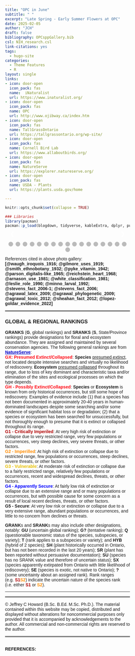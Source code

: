```yaml
---
title: "OPC in June"
subtitle: " "
excerpt: "Late Spring - Early Summer Flowers at OPC"
date: 2025-02-05
author: "JCH"
draft: false
bibliography: OPCsppGallery.bib
csl: NIH_research.csl
link-citations: yes
tags:
  - hugo-site
categories:
  - Theme Features
  - R
layout: single
links:
- icon: door-open
  icon_pack: fas
  name:  iNaturalist
  url: https://www.inaturalist.org/
- icon: door-open
  icon_pack: fas
  name: OPC
  url: http://www.ojibway.ca/index.htm
- icon: door-open
  icon_pack: fas
  name: TallGrassOntario
  url: https://tallgrassontario.org/wp-site/
- icon: door-open
  icon_pack: fas
  name: Cornell Bird Lab
  url: https://www.allaboutbirds.org/
- icon: door-open
  icon_pack: fas
  name: NatureServe
  url: https://explorer.natureserve.org/
- icon: door-open
  icon_pack: fas
  name: USDA - Plants
  url: https://plants.usda.gov/home

---
```


<style type="text/css">

* {box-sizing:border-box}
body {font-family: Verdana, sans-serif; margin:0}
.mySlides {display: none}
img {vertical-align: middle;}


/* ======================= */
/* SlideShow container CSS */
/* ======================= */

.slideshow-container {
  max-width: 500px;
  position: relative;
  margin: auto;
  }

/* ========================== */
/* Hide the images by default */
/* ========================== */

.mySlides {
  display: none;
  }

/* ======================== */
/*  Next & previous buttons */
/* ======================== */

.prev, .next {
  cursor: pointer;
  position: absolute;
  top: 50%;
  width: auto;
  margin-top: -22px;
  padding: 16px;
  color: white;
  font-weight: bold;
  font-size: 18px;
  transition: 0.6s ease;
  border-radius: 0 3px 3px 0;
  user-select: none;
  }

/* ================================ */
/* Position: "next button" to right */
/* ================================ */

.next {
  right: 0;
  border-radius: 3px 0 0 3px;
  }

/* ====================================================== */
/* On hover: black bkgd color with little bit see-through */
/* ====================================================== */

.prev:hover, .next:hover {
  background-color: rgba(0,0,0,0.8);
  }


/* ====================== */
/* Caption Container text */
/* ====================== */

.caption-container {
  font-size: 14px;
  text-align: left;
  background-color: rgb(240,240,240);
  padding: 5px 5px;
  color: white;
}


/* ===================== */
/* Number text (1/10 etc) */
/* ===================== */

.numbertext {
  color: #f2f2f2;
  font-size: 12px;
  padding: 8px 12px;
  position: absolute;
  top: 0;
  }

/* =========================== */
/*   Dots/bullets/indicators   */
/* =========================== */

.dot {
  cursor: pointer;
  height: 15px;
  width: 15px;
  margin: 0 2px;
  background-color: #bbb;
  border-radius: 50%;
  display: inline-block;
  transition: background-color 0.6s ease;
  }

.active, .dot:hover {
  background-color: #717171;
  }


/* ==================== */
/*   Fading animation   */
/* ==================== */

.fade {
  animation-name: fade;
  animation-duration: 1.5s;
  }

@keyframes fade {
  from {opacity: .4}
  to {opacity: 1}
  }


/* =============================== */
/*          CSS for Links          */
/* =============================== */

a.one:link {color: rgb(0, 0, 200);}
a.one:visited {color: rgb(192, 20, 172);}
a.one:hover {color: rgb(255, 20, 100);}


/* ============================== */
/*     CSS for stylizing text     */
/* ============================== */

#Blk { font-weight: bold; color: rgb(0, 0, 0); }
#blk { color: rgb(0, 0, 0); }
#Red { font-weight: bold; color: rgb(255, 10, 20); }
#Dred { font-weight: bold; color: rgb(175, 0, 0); }
#Or { font-weight: bold; color: rgb(255, 140, 0); }
#Gold { font-weight: bold; color: rgb(230, 190, 0); }
#Gr2 { font-weight: bold; color: rgb(25, 150, 25); }
#Teal { font-weight: bold; color: rgb(60, 180, 180); }
#Blue { font-weight: bold; color: blue; }
#Glacialb { font-weight: bold; color: rgb(54, 139, 193); }
#Violet { font-weight: bold; color: rgb(180, 73, 255); }
#Purple { font-weight: bold; color: rgb(150, 0, 255); }
#Magenta { font-weight: bold; color: rgb(255, 0, 255); }
#Salmon { font-weight: bold; color: rgb(255, 140, 160); }
#Silver { font-weight: bold; color: rgb(192, 192, 192); }
#Gray { font-weight: bold; color: rgb(155, 155, 155); }
#Rust { font-weight: bold; color: rgb(183, 65, 14); }
#Dbr { font-weight: bold; color: rgb(100, 20, 20); }

</style>


```r
knitr::opts_chunk$set(collapse = TRUE)

### Libraries
library(pacman)
pacman::p_load(blogdown, tidyverse, kableExtra, dplyr, purrr, bibtex, citr, htmlwidgets, htmltools)

```


<!-- Slideshow container -->
<div class="slideshow-container">

<!-- Full-width images with number and caption text -->
<div class="mySlides fade">
<div class="numbertext">1 / 18</div>
<img src="images/June2010FoxgloveBT.jpg" alt="" width="100%"/>
<div class="caption-container"><p id="caption"><span id="blk"><i>Penstemon digitalis</i>, commonly known as <b><a class="one" href="https://www.inaturalist.org/taxa/81942-Penstemon-digitalis" target="_blank" title="Go to iNaturalist">Foxglove beard-tongue</a></b> (<span id="Blue">S4</span>, <b>G5</b>), is a native perennial forb and member of the family <i>Plantaginaceae</i>. It grows in full sun and moist sandy soils (i.e. meadows, prairies, fields, and open woodlands) and each flower is attached via a short stem (i.e. <b>pedicel</b>) to a much larger multi-branched (i.e. <b>panicle</b>) <b>inflorescence</b> (i.e. group of flowers). Thin delicate reddish purple lines mark the lower surface of the white corolla (i.e. nectar guides for pollinators). The flower also has five curving tubular <b>stamens</b>, four of which are black tipped, and a prominent <b>staminode</b> (i.e. sterile <b>stamen</b>) bearing yellowish hairs (i.e. hence the name &ldquo;<i>beard-tongue</i>&rdquo;). Ecologically the plant is a food source for many types of pollinators, including butterflies, bees, and hummingbirds.</span></p></div>
</div>

<div class="mySlides fade">
<div class="numbertext">2 / 18</div>
<img src="images/June2010_CmMkwd_LMkwdB.jpg" alt="" width="100%"/>
<div class="caption-container"><p id="caption"><span id="blk"><i>Asclepias syriaca</i> (<b>S5</b>, <b>G5</b>), also known as <b><a class="one" href="https://www.inaturalist.org/taxa/47911-Asclepias-syriaca" target="_blank" title="Go to iNaturalist">Common Milkweed</a></b>, and <i>Tetraopes tetrophthalmusis</i> (<b>S5</b>, <b>G5</b>), commonly referred to as <b><a class="one" href="https://www.inaturalist.org/taxa/118559-Tetraopes-tetrophthalmus" target="_blank" title="Go to iNaturalist">Red Milkweed Beetles</a></b> (inset image). The plant is a native perennial forb that produces a characteristic milky white latex when damaged (<b>Stevens</b> 2006). The latex contains not only <b><a class="one" href="https://opc-project.netlify.app/project/pnps" target="_blank" title="Go to PNP section">isoprene</a></b> (i.e. carbon monomer of natural rubber) but also toxic compounds such as <b><a class="one" href="https://opc-project.netlify.app/project/pnps" target="_blank" title="Go to PNP section">cardiac glycosides</a></b> (<b>Agrawal and Konno</b> 2009). Many insect species (over 400) that feed on <i>Asclepias</i> spp. like the larva of the <b>Monarch butterfly</b> (<i>Danaus plexippus</i>) and <b>Red Milkweed Beetles</b> store toxic cardenolides in their tissues to ward off predators (<b>Parson</b> 1965, <b>Reichstein</b> et. al. 1968, <b>Agrawal</b> et. al. 2012, <b>Lopez-Goldar</b> et. al. 2022). Both <b>Waugh</b> (1916) and <b>Gilmore</b> (1919) also mentioned that First Nations People use different parts of the plant as food (i.e. young sprouts, floral buds, and young green fruit pods).</span></p></div>
</div>

<div class="mySlides fade">
<div class="numbertext">3 / 18</div>
<img src="images/June2010_CarolinaRose.jpg" alt="" width="100%"/>
<div class="caption-container"><p id="caption"><span id="blk"><i>Rosa carolina</i> (<span id="Blue">S4</span>, <b>G5</b>), commonly known as <b><a class="one" href="https://www.inaturalist.org/taxa/129196-Rosa-carolina" target="_blank" title="Go to iNaturalist">Carolina Rose</a></b> or <b>Pasture Rose</b>, is a native perennial shrub of eastern North America. The fragrant flowers have five light pink petals and a showy yellow centre sporting over 100 stamens. Unlike some related species (<i>R. palustris</i> and <i>R. virginiana</i>) the needle-like thorns on this rose species are straight not curved. It can be found in thickets and open woodlands. <b>Arnason</b> et. al. 1981 mentions that the buds of some species of <b>Roses</b> (e.g. <i>R. virginiana</i>) were occasional eaten by the <b>Ojibwa</b>. Today we known that <b>rose hips</b>, the accessory fruit produced by these flowers, are a rich source of <b><a class="one" href="https://fdc.nal.usda.gov/food-details/168998/nutrients" target="_blank" title="Go to USDA">vitamin C</a></b> (<b>Pyke</b> and <b>Melville</b> 1942).</span></p></div>
</div>

<div class="mySlides fade">
<div class="numbertext">4 / 18</div>
<img src="images/June2010_Erigeron_annuus.jpg" alt="" width="100%"/>
<div class="caption-container"><p id="caption"><span id="blk"><i>Erigeron strigosus</i> (<b>S5</b>, <b>G5</b>), commonly known as <b><a class="one" href="https://www.inaturalist.org/taxa/76942-Erigeron-strigosus" target="_blank" title="Go to iNaturalist">Daisy Fleabane</a></b>, is a native forb and member of the family <i>Asteraceae</i>. The flowers are composed of multiple (50-100) ray florets, usually white, and a central yellow disc floret. Apparently they exhibit a certain degree of morphological plasticity and therefore mistaken for other closely related <b>Fleabanes</b> such as <i>Erigeron annuus</i>. However, the leaves of this plant are simple, narrow, and generally smooth along the margins. They also become smaller as you ascend the plant. In addition, the stems are <b>strigose</b> (i.e. hairs pressed against stem, upwards and not outwards as is typical of <i>Erigeron annuus</i>) or minutely <b>strigose</b> (i.e. <b>strigilose</b>).</span></p></div>
</div>

<div class="mySlides fade">
<div class="numbertext">5 / 18</div>
<img src="images/June2010_ColicRoot.jpg" alt="" width="100%"/>
<div class="caption-container"><p id="caption"><span id="blk"><i>Aletris farinosa</i> (<span id="Or">S2</span>, <b>G5</b>), commonly referred to as <b><a class="one" href="https://www.inaturalist.org/taxa/158161-Aletris-farinosa" target="_blank" title="Go to iNaturalist">White-tubed Colicroot</a></b> is a <b>monocot</b> and native perennial forb of eastern North America. It has a relatively long (2-3 ft.) leafless flowering stalk that boasts at its top a spike-like cluster of small beautiful creamy white cylindrical flowers. <b>White</b> and <b>Madany</b> (1981) noted that <i>A. farinosa</i> was one of a few characteristic (indicator) species of <sup>&dagger;</sup>mesic sandy prairies, which is also found at <b>OPC</b> (Note: <sup>&dagger;</sup>moisture-substrate classification scheme used to characterize local floral communities).</span></p></div>
</div>

<div class="mySlides fade">
<div class="numbertext">6 / 18</div>
<img src="images/June2010_HoaryVervain.jpg" alt="" width="100%"/>
<div class="caption-container"><p id="caption"><span id="blk"><i>Verbena stricta</i> (<span id="Blue">S4</span>, <b>G5</b>), commonly known as <b><a class="one" href="https://www.inaturalist.org/taxa/63319-Verbena-stricta" target="_blank" title="Go to iNaturalist">Hoary Vervain</a></b>, is a native perennial that is fairly common in central and eastern parts of North America. The small spike of lavender flowers atop the plant each have 5 petals of unequal size and shape (Note: 2 large lateral lobes and a notch lobe on the bottom). The seeds generated by the flowers (i.e. tiny nutlets) are an important food resource for many small birds and mammals.</span></p></div>
</div>

<div class="mySlides fade">
<div class="numbertext">7 / 18</div>
<img src="images/June2010_HStrkOrMkweed.jpg" alt="" width="100%"/>
<div class="caption-container"><p id="caption"><span id="blk"><i>Asclepias tuberosa</i> (<span id="Blue">S4</span>, <b>G5</b>), commonly known as <b><a class="one" href="https://www.inaturalist.org/taxa/47912-Asclepias-tuberosa" target="_blank" title="Go to iNaturalist">Butterfly weed</a></b> or <b>Orange Milkweed</b>, and the butterfly <i>Satyrium edwardsii</i> (<span id="Blue">S4</span>, <span id="Blue">G4</span>), commonly known as <b><a class="one" href="https://www.inaturalist.org/taxa/81566-Satyrium-edwardsii" target="_blank" title="Go to iNaturalist">Edwards' hairstreak</a></b>. The plant is a native perennial forb and an important food resource for many pollinating insects, most notably butterflies, hence the name (<b>Stevens</b> 2006). First Nations People used the roots of the plant to treat respiratory illnesses (i.e. aka: <b>Pleuresy root</b>). According to <b>Gilmore</b> (1919) &ldquo;<i>...root was eaten raw for bronchial and pulmonary trouble</i>&rdquo;. It's also interesting to note that the leaf levels of <b><a class="one" href="https://opc-project.netlify.app/project/pnps" target="_blank" title="Go to PNP section">cardiac glycosides</a></b> in <i>A. tuberosa</i> are much lower than those found in other milkweed species (<b>Agrawal</b> et. al 2009), which may explain why it is not the preferred host plant of <b>Monarch butterflies</b>. The presence of <i>S. edwardsii</i> is likely due to the surrounding oak savanna since their larvae feed on <i>Quercus</i> species. The distinguishing features of this uncommon butterfly are the row of white-rimmed spots on the underside and the prominent orange mark along the inner margin of the hind-wing.</span></p></div>
</div>

<div class="mySlides fade">
<div class="numbertext">8 / 18</div>
<img src="images/June2010_MichLily2.jpg" alt="" width="100%"/>
<div class="caption-container"><p id="caption"><span id="blk"><i>Lilium michiganense</i> (<span id="Blue">S4</span>, <b>G5</b>), commonly referred to as <b><a class="one" href="https://www.inaturalist.org/taxa/223671-Lilium-michiganense" target="_blank" title="Go to iNaturalist">Michigan Lily</a></b>, is one of the most beautiful native perennials forbs at <b>OPC</b>. It is a member of the family <i>Liliaceae</i> and can be found in Tallgrass prairies, lake shores and wet woodland margins. The bright orange flowers sport dark brown spots and prominent re-flexed petals. The whorled leaf arrangement just below the inflorescence helps distinguish it from other similar looking exotic lily species.</span></p></div>
</div>

<div class="mySlides fade">
<div class="numbertext">9 / 18</div>
<img src="images/June2010_PMilkweed2.jpg" alt="" width="100%"/>
<div class="caption-container"><p id="caption"><span id="blk"><i>Asclepias purpurascens</i> (<span id="Dred">S1</span>, <span id="Blue">G4</span>), commonly known as <b><a class="one" href="https://www.inaturalist.org/taxa/125380-Asclepias-purpurascens" target="_blank" title="Go to iNaturalist">Purple Milkweed</a></b>, is a rare native herbaceous plant of eastern and central North America that prefers partial shade. A notably feature of the plant's flower is that it transition from pink to a darker purple as it matures (Note the older umbel on the right).</span></p></div>
</div>

<div class="mySlides fade">
<div class="numbertext">10 / 18</div>
<img src="images/June2010_PSpLobelia.jpg" alt="" width="100%"/>
<div class="caption-container"><p id="caption"><span id="blk"><i>Lobelia spicata</i> (<span id="Blue">S4</span>, <b>G5</b>) commonly known as <b><a class="one" href="https://www.inaturalist.org/taxa/128839-Lobelia-spicata" target="_blank" title="Go to iNaturalist">Pale-spiked Lobelia</a></b>, is a native forb of North America and member of the bellflower family (<i>Campanulaceae</i>).</span></p></div>
</div>

<div class="mySlides fade">
<div class="numbertext">11 / 18</div>
<img src="images/June2010_YIndigo_DkWg.jpg" alt="" width="100%"/>
<div class="caption-container"><p id="caption"><span id="blk"><i>Baptisia tinctoria</i> (<span id="Dred">S1</span>, <b>G5</b>), commonly referred to as <b><a class="one" href="https://www.inaturalist.org/taxa/81897-Baptisia-tinctoria" target="_blank" title="Go to iNaturalist">Eastern Wild Indigo</a></b>, and <i>Erynnis baptisiae</i> (<span id="Blue">S4</span>, <b>G5</b>) otherwise known as <b><a class="one" href="https://www.inaturalist.org/taxa/58478-Erynnis-baptisiae" target="_blank" title="Go to iNaturalist">Wild Indigo Duskywing</a></b>. This rare plant is a native perennial forb and member of the family <i>Fabaceae</i>.</span></p></div>
</div>

<div class="mySlides fade">
<div class="numbertext">12 / 18</div>
<img src="images/June2010OhioSpiderwort.jpg" alt="" width="100%"/>
<div class="caption-container"><p id="caption"><span id="blk"><i>Tradescantia ohiensis</i> (<span id="Or">S2</span>, <b>G5</b>), commonly known as <b><a class="one" href="https://www.inaturalist.org/taxa/79383-Tradescantia-ohiensis" target="_blank" title="Go to iNaturalist">Ohio Spiderwort</a></b>, is a native perennial forb and member of the family <i>Commelinaceae</i> (Dayflowers). The smooth leaves of this plant, that wrap around the stem, have a parallel vein structure (i.e. typical monocot). The beautiful blue-violet flowers have three rounded petals and six bright yellow anthers. They form small clusters close to the stems with only a few flowers in bloom at any one time.</span></p></div>
</div>

<div class="mySlides fade">
<div class="numbertext">13 / 18</div>
<img src="images/June2010_SprDogbane2.jpg" alt="" width="100%"/>
<div class="caption-container"><p id="caption"><span id="blk"><i>Apocynum androsaemifolium</i> (<b>S5</b>, <b>G5</b>), commonly known as <b><a class="one" href="https://www.inaturalist.org/taxa/47359-Apocynum-androsaemifolium" target="_blank" title="Go to iNaturalist">Spreading Dogbane</a></b>, is a native perennial forb with branching smooth stems that exude a milky sap when broken. Pairs of white pinkish flowers emerge from small stalks (as shown above) that eventually produce long thin seed pods that contain silky-haired seeds. Like milkweeds the white exudate contains toxic <b><a class="one" href="https://opc-project.netlify.app/project/pnps" target="_blank" title="Go to PNP section">cardiac glycosides</a></b>.</span></p></div>
</div>

<div class="mySlides fade">
<div class="numbertext">14 / 18</div>
<img src="images/June2010_GSwollowtail.jpg" alt="" width="100%"/>
<div class="caption-container"><p id="caption"><span id="blk"><i>Papilio cresphontes</i> (<b>S5</b>, <b>G5</b>), commonly known as the <b><a class="one" href="https://www.inaturalist.org/taxa/85024-Heraclides-cresphontes" target="_blank" title="Go to iNaturalist">Eastern Giant Swallowtail</a></b>, is the largest butterfly in North America. There notable wingspan (i.e. upwards of 18 cm in females) makes them powerful flyers and they are considered pests to citrus farmers (i.e. larvae eat young tree foliage). The larva deter predators by employing camouflage (i.e. mimic bird droppings) and an <b>osmeterium</b>. The latter is an inflatable orange-red Y-shaped organ located behind the head that secretes foul smelling compounds that wards off invertebrate predators (<b>Leslie</b> and <b>Berenbaum</b> 1990, <b>Minno</b> and </b>Emmel 1992).</span></p></div>
</div>

<div class="mySlides fade">
<div class="numbertext">15 / 18</div>
<img src="images/June2010_WgLythrum2.jpg" alt="" width="100%"/>
<div class="caption-container"><p id="caption"><span id="blk"><i>Lythrum alatum</i> (<span id="Gold">S3</span>, <b>G5</b>), commonly known as <b><a class="one" href="https://www.inaturalist.org/taxa/128998-Lythrum-alatum" target="_blank" title="Go to iNaturalist">Winged Loosestrife</a></b>, is a provincially rare native perennial forb (somewhat shrub-like) and member of the family <i>Lythraceae</i>. It prefers low lying wet areas as evidenced by this specimen (i.e. found in low lying open field on the western margins of Black Oak Heritage Park).</span></p></div>
</div>

<div class="mySlides fade">
<div class="numbertext">16 / 18</div>
<img src="images/June2010_EFoxsnake.jpg" alt="" width="100%"/>
<div class="caption-container"><p id="caption"><span id="blk">
<i>Pantherophis vulpinus</i> (<span id="Gold">S3</span>, <b>G5</b>), commonly known as the <b><a class="one" href="https://www.inaturalist.org/taxa/320680-Pantherophis-vulpinus" target="_blank" title="Go to iNaturalist">Eastern Fox Snake</a></b>, is a rare and <u>threatened species</u> (<b><a class="one" href="https://www.iucnredlist.org/species/90069683/90069697" target="_blank" title="Go to IUCN">Hammerson 2019</a></b>) of rat snake and member of the family <i>Colubridae</i>. It is a relatively large but docile snake (i.e. adults upwards of 1.83 metres in length) that is golden brown in colour with dark brown spots. This non-venomous (constrictor)snake may shake its tail in dry leaves if threatened (i.e. mimics sound of a rattlesnake) and also emit a musky odour (i.e. hence the name).</span></p></div>
</div>

<div class="mySlides fade">
<div class="numbertext">17 / 18</div>
<img src="images/June2010StJohnWort.jpg" alt="" width="100%"/>
<div class="caption-container"><p id="caption"><span id="blk">
<i>Hypericum perforatum</i> (<b>SE5</b>, <b>G5</b>), commonly known as <b><a class="one" href="https://www.inaturalist.org/taxa/56077-Hypericum-perforatum" target="_blank" title="Go to iNaturalist">St. John's wort</a></b>, is an exotic perennial forb that was introduced to North America from the Old World. Its bright yellow flowers have five petals, each bearing tiny black coloured dot-like glands at their edges. They also have many prominent yellow stamens flaring our from the centre of the flower. The species earned its &ldquo;<i>perforatum</i>&rdquo; name by having many small translucent leaf glands that are clearly visible when the leaf is held up to the sun. Although exotic and quite invasive to disturbed areas its extensive root system does help to control soil erosion. It's also a good source of nectar for many pollinating insects (<b>Sheahan</b> 2012).</span></p></div>
</div>

<div class="mySlides fade">
<div class="numbertext">18 / 18</div>
<img src="images/June2010_GrSpFritillary2.jpg" alt="" width="100%"/>
<div class="caption-container"><p id="caption"><span id="blk"><i>Speyeria cybele</i> (<b>S5</b>, <b>G5</b>), commonly known as the <b><a class="one" href="https://www.inaturalist.org/taxa/1456562-Argynnis-cybele" target="_blank" title="Go to iNaturalist">Great Spangled Fritillary butterfly</a></b>, is a native butterfly species and member of the family <i>Nymphalidae</i>. It has orange colour wings with a series of dorsal black markings (dashes, crescents) on both the forewing and hindwing. Its has similar yellowish orange and black markings on the ventral side, along with a series of silver spots toward the tip of the wing. The ventral yellow band and triangular silver spots close to the edge of the hindwing help distinguish this species from other closely related Fritillary butterflies such as <b><a class="one" href="https://www.inaturalist.org/taxa/1456585-Argynnis-aphrodite" target="_blank" title="Go to iNaturalist">Aphrodite fritillary</a></b> (<i>Speyeria aphrodite</i>).</span></p></div>
</div>


<!-- Next and previous buttons -->
<a class="prev" onclick="plusSlides(-1)">&#10094;</a>
<a class="next" onclick="plusSlides(1)">&#10095;</a>

</div>

<br>

<!-- The dots/circles -->
<div style="text-align:center">
  <span class="dot" onclick="currentSlide(1)"></span>
  <span class="dot" onclick="currentSlide(2)"></span>
  <span class="dot" onclick="currentSlide(3)"></span>
  <span class="dot" onclick="currentSlide(4)"></span>
  <span class="dot" onclick="currentSlide(5)"></span>
  <span class="dot" onclick="currentSlide(6)"></span>
  <span class="dot" onclick="currentSlide(7)"></span>
  <span class="dot" onclick="currentSlide(8)"></span>
  <span class="dot" onclick="currentSlide(9)"></span>
  <span class="dot" onclick="currentSlide(10)"></span>
  <span class="dot" onclick="currentSlide(11)"></span>
  <span class="dot" onclick="currentSlide(12)"></span>
  <span class="dot" onclick="currentSlide(13)"></span>
  <span class="dot" onclick="currentSlide(14)"></span>
  <span class="dot" onclick="currentSlide(15)"></span>
  <span class="dot" onclick="currentSlide(16)"></span>
  <span class="dot" onclick="currentSlide(17)"></span>
  <span class="dot" onclick="currentSlide(18)"></span>
</div>


<!-- Java Script -->
<script>

<!-- Show first slide -->
let slideIndex = 1;
showSlides(slideIndex);

<!-- calling function to move to nth slide and show that slide. -->
function plusSlides(n) {
  showSlides(slideIndex += n);
  }

<!-- Sets slideIndex to n and then shows the nth slide. -->
function currentSlide(n) {
  showSlides(slideIndex = n);
  }

<!-- Inside showSlides function declare an empty variable i -->
<!-- Look in HTML for elements with class designations mySlides and dot -->
<!-- If end of list is reached set slideIndex back to 1. -->
<!-- If go backwards past first slide go to end slide (slides.length) -->
<!-- then set the display style of all slides to none (n = 0) -->
<!-- to remove all slides from the DOM (hides them) -->
function showSlides(n) {
  let i;
  let slides = document.getElementsByClassName("mySlides");
  let dots = document.getElementsByClassName("dot");
  if (n > slides.length) {slideIndex = 1}    
  if (n < 1) {slideIndex = slides.length}
  for (i = 0; i < slides.length; i++) {
    slides[i].style.display = "none";  
  }
<!-- Remove "active" class from all elements with "dot" as their class -->
  for (i = 0; i < dots.length; i++) {
    dots[i].className = dots[i].className.replace(" active", "");
  }
<!-- Set display style of slideIndex - 1 to block, -->
<!-- making it effectively visible (previously set to 'none') -->
<!-- and add active class to the dot of index slideIndex-1. -->
  slides[slideIndex-1].style.display = "block";  
  dots[slideIndex-1].className += " active";
  }

</script>

References cited in above photo gallery: <b>[@waugh_iroquois_1916; @gilmore_uses_1919; @smith_ethnobotany_1932; @pyke_vitamin_1942; @parson_digitalis-like_1965; @reichstein_heart_1968; @arnason_use_1981; @white_classification_1981; @leslie_role_1990; @minno_larval_1992; @stevens_fact_2006-1; @stevens_fact_2006; @agrawal_latex_2009; @agrawal_phylogenetic_2009; @agrawal_toxic_2012; @sheahan_fact_2012; @lopez-goldar_evidence_2022]</b>


<hr style="border:2px solid gray">


<div align=center><h3>GLOBAL & REGIONAL RANKINGS</h3></div>

**GRANKS** (**G**, global rankings) and **SRANKS** (**S**, State/Province rankings) provide designations for floral and ecosystem abundance. They are assigned and maintained by several conservation agencies. The following general rankings are from **<a class="one" href="https://explorer.natureserve.org/AboutTheData/DataTypes/ConservationStatusCategories" target="_blank" title="Go to NatureServe">NatureServe</a>**:  
<span id="Red">GX: Presumed Extinct/Collapsed</span>: **Species** <u>presumed extinct</u>, not located despite intensive searches and virtually no likelihood of rediscovery. **Ecosystem** <u>presumed collapsed</u> throughout its range, due to loss of key dominant and characteristic taxa and/or elimination of the sites and ecological processes on which the type depends.  
<span id="Red">GH - Possibly Extinct/Collapsed</span>: **Species** or **Ecosystem** is known from only historical occurrences, but still some hope of rediscovery. Examples of evidence include (1) that a species has not been documented in approximately 20-40 years in human-dominated landscapes despite some searching and/or some evidence of significant habitat loss or degradation; (2) that a species or ecosystem has been searched for unsuccessfully, but not thoroughly enough to presume that it is extinct or collapsed throughout its range.  
<span id="Dred">G1 - Critically Imperiled</span>: At very high risk of extinction or collapse due to very restricted range, very few populations or occurrences, very steep declines, very severe threats, or other factors.  
<span id="Or">G2 - Imperilled</span>: At high risk of extinction or collapse due to restricted range, few populations or occurrences, steep declines, severe threats, or other factors.  
<span id="Gold">G3 - Vulnerable</span>: At moderate risk of extinction or collapse due to a fairly restricted range, relatively few populations or occurrences, recent and widespread declines, threats, or other factors.  
<span id="Blue">G4 - Apparently Secure</span>: At fairly low risk of extinction or collapse due to an extensive range and or many populations or occurrences, but with possible cause for some concern as a result of local recent declines, threats, or other factors.  
<b>G5 - Secure</b>: At very low risk or extinction or collapse due to a very extensive range, abundant populations or occurrences, and little to no concern from declines or threats.  

**GRANK**s and **SRANK**s may also include other designations, notably: **GU** (uncertain global ranking); **G?** (tentative ranking); **Q** (questionable taxonomic status of the species, subspecies, or variety); **T** (rank applies to a subspecies or variety); and **HYB** (hybrid of 2 species); **SH** (plant historically occurred in Ontario, but has not been recorded in the last 20 years); **SR** (plant has been reported without persuasive documentation); **SU** (species has no SRANK value and therefore of uncertain status); **SX** (species apparently extirpated from Ontario with little likelihood of rediscovery); **SE** (species is exotic, not native to Ontario); **?** (some uncertainty about an assigned rank). Rank ranges (e.g. <span id="Dred">S1</span><span id="Or">S2</span>) indicate the uncertain nature of the species rank (i.e. either <span id="Dred">S1</span> or <span id="Or">S2</span>).  


---

<hr style="border:2px solid gray">

<!--------------------------------------------------------------------->
&copy; Jeffrey C Howard (B.Sc. B.Ed. M.Sc. Ph.D.). The material contained within this website may be copied, distributed and displayed without alterations for noncommercial purposes only provided that it is accompanied by acknowledgements to the author. All commercial and non-commercial rights are reserved to the author.  
<!--------------------------------------------------------------------->

<hr style="border:2px solid gray">


<a id="Refs"></a>  
**REFERENCES:**  

<script src='https://storage.ko-fi.com/cdn/scripts/overlay-widget.js'></script>
<script>
  kofiWidgetOverlay.draw('jch274202227', {
    'type': 'floating-chat',
    'floating-chat.donateButton.text': 'Help Support',
    'floating-chat.donateButton.background-color': '#00b9fe',
    'floating-chat.donateButton.text-color': '#fff'
  });
</script>

